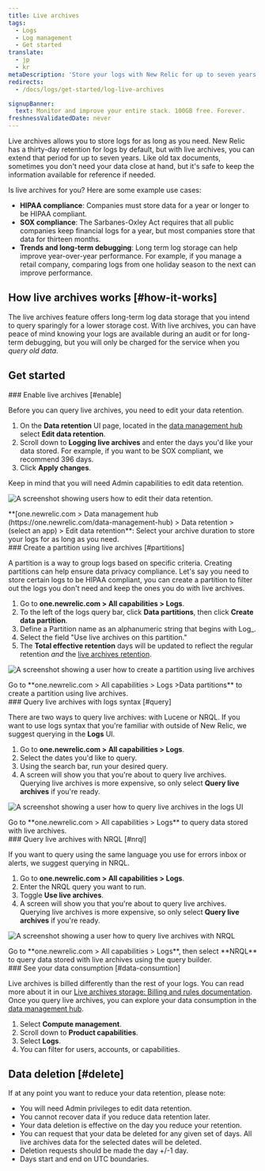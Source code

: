 ```yaml
---
title: Live archives
tags:
  - Logs
  - Log management
  - Get started
translate:
  - jp
  - kr
metaDescription: 'Store your logs with New Relic for up to seven years using live archives.'
redirects:
  - /docs/logs/get-started/log-live-archives

signupBanner:
  text: Monitor and improve your entire stack. 100GB free. Forever.
freshnessValidatedDate: never
---
```






Live archives allows you to store logs for as long as you need. New Relic has a thirty-day retention for logs by default, but with live archives, you can extend that period for up to seven years. Like old tax documents, sometimes you don't need your data close at hand, but it's safe to keep the information available for reference if needed.

Is live archives for you? Here are some example use cases:

* **HIPAA compliance**: Companies must store data for a year or longer to be HIPAA compliant.
* **SOX compliance**:  The Sarbanes-Oxley Act requires that all public companies keep financial logs for a year, but most companies store that data for thirteen months.
* **Trends and long-term debugging**: Long term log storage can help improve year-over-year performance. For example, if you manage a retail company, comparing logs from one holiday season to the next can improve performance.

## How live archives works [#how-it-works]

The live archives feature offers long-term log data storage that you intend to query sparingly for a lower storage cost. With live archives, you can have peace of mind knowing your logs are available during an audit or for long-term debugging, but you will only be charged for the service when you _query old data_.

## Get started
<Steps>
<Step>
### Enable live archives [#enable]

Before you can query live archives, you need to edit your data retention. 

1. On the **Data retention** UI page, located in the [data management hub](https://one.newrelic.com/data-management-hub) select **Edit data retention**.
2. Scroll down to **Logging live archives** and enter the days you'd like your data stored. For example, if you want to be SOX compliant, we recommend 396 days.
3. Click **Apply changes**.

Keep in mind that you will need Admin capabilities to edit data retention. 

<img
    title="edit data retention"
    alt="A screenshot showing users how to edit their data retention."
    src={logsEditDataRetentionLiveArchives}
/>

<figcaption>
  **[one.newrelic.com > Data management hub (https://one.newrelic.com/data-management-hub) > Data retention > (select an app) > Edit data retention**: Select your archive duration to store your logs for as long as you need. 
</figcaption>
</Step>

<Step>
### Create a partition using live archives [#partitions]

A partition is a way to group logs based on specific criteria. Creating partitions can help ensure data privacy compliance. Let's say you need to store certain logs to be HIPAA compliant, you can create a partition to filter out the logs you don't need and keep the ones you do with live archives. 

1. Go to **one.newrelic.com > All capabilities > Logs**.
2. To the left of the logs query bar, click **Data partitions**, then click **Create data partition**.
3. Define a Partition name as an alphanumeric string that begins with Log_.
4. Select the field "Use live archives on this partition."
5. The **Total effective retention** days will be updated to reflect the regular retention _and_ the [live archives retention](/docs/logs/get-started/live-archives-costs/#what-counts). 

<img
    title="create a live archives partition"
    alt="A screenshot showing a user how to create a partition using live archives"
    src={logsCreateaPartitionUsingLiveArchives}
/>

<figcaption>
    Go to **one.newrelic.com > All capabilities > Logs >Data partitions** to create a partition using live archives.
</figcaption>

</Step>

<Step>
### Query live archives with logs syntax [#query]

There are two ways to query live archives: with Lucene or NRQL. If you want to use logs syntax that you're familiar with outside of New Relic, we suggest querying in the **Logs** UI. 

1. Go to **one.newrelic.com > All capabilities > Logs**.
2. Select the dates you'd like to query.
3. Using the search bar, run your desired query. 
4. A screen will show you that you're about to query live archives. Querying live archives is more expensive, so only select **Query live archives** if you're ready.

<img
    title="lucene live archives"
    alt="A screenshot showing a user how to query live archives in the logs UI"
    src={logsLuceneLiveArchives}
/>

<figcaption>
    Go to **one.newrelic.com > All capabilities > Logs** to query data stored with live archives.
</figcaption>

</Step>

<Step>
### Query live archives with NRQL [#nrql]

If you want to query using the same language you use for errors inbox or alerts, we suggest querying in NRQL.

1. Go to **one.newrelic.com > All capabilities > Logs**.
2. Enter the NRQL query you want to run.
3. Toggle **Use live archives**.
4. A screen will show you that you're about to query live archives. Querying live archives is more expensive, so only select **Query live archives** if you're ready.


<img
    title="nrql live archives"
    alt="A screenshot showing a user how to query live archives with NRQL"
    src={logsQueryLiveArchivesNrql}
/>

<figcaption>
    Go to **one.newrelic.com > All capabilities > Logs**, then select **NRQL** to query data stored with live archives using the query builder.
</figcaption>
</Step>

<Step>
### See your data consumption [#data-consumtion]

Live archives is billed differently than the rest of your logs. You can read more about it in our [Live archives storage: Billing and rules documentation](/docs/logs/get-started/live-archives-billing/). Once you query live archives, you can explore your data consumption in the [data management hub](https://one.newrelic.com/data-management-hub).

1. Select **Compute management**.
2. Scroll down to **Product capabilities**. 
3. Select **Logs**.
4. You can filter for users, accounts, or capabilities. 
</Step>
</Steps>

## Data deletion [#delete]

If at any point you want to reduce your data retention, please note: 

* You will need Admin privileges to edit data retention.
* You cannot recover data if you reduce data retention later. 
* Your data deletion is effective on the day you reduce your retention. 
* You can request that your data be deleted for any given set of days. All live archives data for the selected dates will be deleted.
* Deletion requests should be made the day +/-1 day.
* Days start and end on UTC boundaries.


<DocTiles>
  <DocTile title='Understand how live archives billing works' number='4' path="/docs/logs/get-started/live-archives-costs" ></DocTile>
  <DocTile title='Learn more about creating data partitions' number='3' path="/docs/logs/ui-data/data-partitions/" ></DocTile>
  <DocTile title='Query your logs' number='5' path="/docs/logs/ui-data/query-syntax-logs/" ></DocTile>
</DocTiles>
